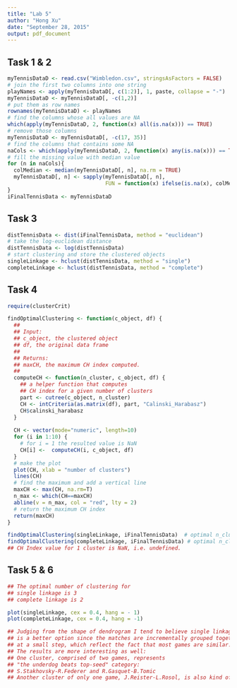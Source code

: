 ```yaml
---
title: "Lab 5"
author: "Hong Xu"
date: "September 28, 2015"
output: pdf_document
---
```

## Task 1 & 2

```r
myTennisDataD <- read.csv("Wimbledon.csv", stringsAsFactors = FALSE)
# join the first two columns into one string
playNames <- apply(myTennisDataD[, c(1:2)], 1, paste, collapse = "-")
myTennisDataD <- myTennisDataD[, -c(1,2)]
# put them as row names
rownames(myTennisDataD) <- playNames
# find the columns whose all values are NA
which(apply(myTennisDataD, 2, function(x) all(is.na(x))) == TRUE)
# remove those columns
myTennisDataD <- myTennisDataD[, -c(17, 35)]
# find the columns that contains some NA
naCols <- which(apply(myTennisDataD, 2, function(x) any(is.na(x))) == TRUE)
# fill the missing value with median value
for (n in naCols){
  colMedian <- median(myTennisDataD[, n], na.rm = TRUE)
  myTennisDataD[, n] <- sapply(myTennisDataD[, n], 
                               FUN = function(x) ifelse(is.na(x), colMedian, x))
}
iFinalTennisData <- myTennisDataD
```
## Task 3
```r
distTennisData <- dist(iFinalTennisData, method = "euclidean")
# take the log-euclidean distance
distTennisData <- log(distTennisData)
# start clustering and store the clustered objects
singleLinkage <- hclust(distTennisData, method = "single")
completeLinkage <- hclust(distTennisData, method = "complete")
```
## Task 4
```r
require(clusterCrit)

findOptimalClustering <- function(c_object, df) {
  ##
  ## Input:
  ## c_object, the clustered object
  ## df, the original data frame
  ## 
  ## Returns:
  ## maxCH, the maximum CH index computed.
  ## 
  computeCH <- function(n_cluster, c_object, df) {
    ## a helper function that computes 
    ## CH index for a given number of clusters 
    part <- cutree(c_object, n_cluster)
    CH <- intCriteria(as.matrix(df), part, "Calinski_Harabasz")
    CH$calinski_harabasz
  }
  
  CH <- vector(mode="numeric", length=10)
  for (i in 1:10) {
    # for i = 1 the resulted value is NaN
    CH[i] <-  computeCH(i, c_object, df)
  }
  # make the plot
  plot(CH, xlab = "number of clusters")
  lines(CH)
  # find the maximum and add a vertical line
  maxCH <- max(CH, na.rm=T)
  n_max <- which(CH==maxCH) 
  abline(v = n_max, col = "red", lty = 2)
  # return the maximum CH index
  return(maxCH)
}

findOptimalClustering(singleLinkage, iFinalTennisData)  # optimal n_cluster: 3 
findOptimalClustering(completeLinkage, iFinalTennisData) # optimal n_cluster: 2
## CH Index value for 1 cluster is NaN, i.e. undefined.
```
## Task 5 & 6
```r
## The optimal number of clustering for
## single linkage is 3
## complete linkage is 2

plot(singleLinkage, cex = 0.4, hang = - 1)
plot(completeLinkage, cex = 0.4, hang = -1)

## Judging from the shape of dendrogram I tend to believe single linkage
## is a better option since the matches are incrementally grouped together
## at a small step, which reflect the fact that most games are similar. 
## The results are more interesting as well:
## One cluster, comprised of two games, represents
## "the underdog beats top-seed" category: 
## S.Stakhovsky-R.Federer and R.Gasquet-B.Tomic
## Another cluster of only one game, J.Reister-L.Rosol, is also kind of unique.

```

